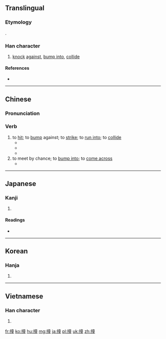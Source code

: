 ==Translingual==
===Etymology===
{{Han compound|手|童|ls=psc|c1=s|c2=p|alt1=扌}}.

===Han character===
{{Han char|rn=64|rad=手|as=12|sn=15|four=5001<sub>4</sub>|canj=手卜廿土 (QYTG)|ids=⿰[[扌]][[童]]}}

# [[knock]] [[against]], [[bump into]], [[collide]]

====References====
* {{Han ref|kx=0455.010|dkj=12717|dj=0804.070|hdz=31961.090|uh=649E|ud=25758|bh=BCB2|bd=48306}}

----

==Chinese==
{{zh-forms}}

===Pronunciation===
{{zh-pron
|m=zhuàng
|c=cong4,zong6
|h=pfs=chhong
|mn=chōng/tōng
|cat=v
}}

===Verb===
{{zh-verb}}

# to [[hit]]; to [[bump]] against; to [[strike]]; to [[run into]]; to [[collide]]
#* {{zh-usex|她 被 車 '''撞''' 了。|She was '''hit''' by a car.}}
#* {{zh-usex|我 在 黑暗 中 '''撞''' 上 了 一 把 椅子。|In the dark I '''bumped into''' a chair.}}  
#* {{zh-usex|瓶子 撞 到 了 '''牆''' 上。|The bottle '''smashed''' against a wall.}} 
# to meet by chance; to [[bump into]]; to [[come across]]
#* {{zh-usex|在 碰到 你 之前，我 剛剛 '''撞''' 上 他。|I just '''ran into''' him before I met you.}} 

----

==Japanese==

===Kanji===
{{ja-kanji|grade=|rs=手12}}

# {{defn|lang=ja|sort=手12}}

====Readings====
* {{ja-readings|kanyoon=[[しゅ]] (shu)|kanon=[[とう]] (tō)|goon=[[どう]] (dō)|kun=[[つく]] (tsuku)}}

----

==Korean==

===Hanja===
{{ko-hanja|hangeul=당|eumhun=|rv=dang|mr=tang|y=tang}}

# {{defn|lang=ko|sort=手12}}

----

==Vietnamese==

===Han character===
{{vi-hantu|[[chàng]], [[tràng]]|rs=手12}}

# {{defn|lang=vi|sort=手12}}

[[fr:撞]]
[[ko:撞]]
[[hu:撞]]
[[mg:撞]]
[[ja:撞]]
[[pl:撞]]
[[uk:撞]]
[[zh:撞]]